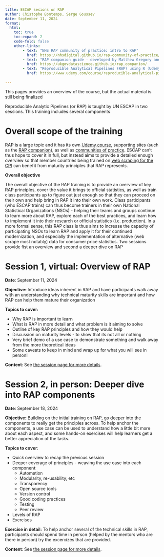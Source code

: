 ```yaml
---
title: ESCAP sesions on RAP
author: Chistophe Bontemps, Serge Goussev
date: September 11, 2024
format:
  html:
    toc: true
    toc-expand: 2
    code-fold: false
    other-links:
        - text: "NHS RAP community of practice: intro to RAP"
          href: https://nhsdigital.github.io/rap-community-of-practice/introduction_to_RAP/what_is_RAP/
        - text: "RAP companion guide - developed by Matthew Gregory and Matthew Upson"
          href: https://ukgovdatascience.github.io/rap_companion/
        - text: "Reproducible Analytical Pipelines (RAP) using R (Udemy course)"
          href: https://www.udemy.com/course/reproducible-analytical-pipelines/
        
---
```


::: callout-note
This pages provides an overview of the course, but the actual material is still being finalized
:::

Reproducible Analytic Pipelines (or RAP) is taught by UN ESCAP in two sessions. This training includes several components

# Overall scope of the training

RAP is a large topic and it has its own [Udemy course](https://www.udemy.com/course/reproducible-analytical-pipelines/), supporting sites (such as the [RAP companion](https://ukgovdatascience.github.io/rap_companion/)), as well as [communities of practice](https://nhsdigital.github.io/rap-community-of-practice/). ESCAP can't thus hope to cover it in full, but instead aims to provide a detailed enough overview so that member countries being trained on [web scraping for the CPI](https://xtophe.notion.site/Web-Scraping-for-CPI-Training-c36b27c2ea6b4f02ad760069afaf6fb5) can benefit from maturity principles that RAP represents.

**Overall objective**

The overall objective of the RAP training is to provide an overview of key RAP principles, cover the value it brings to official statistics, as well as train class participants up to figure out just enough so that they can proceed on their own and help bring in RAP it into their own work. Class participants (who ESCAP trains) can thus become trainers in their own National Statistical Organizations (NSOs) - helping their teams and groups continue to learn more about RAP, explore each of the best practices, and learn how to implement it into their research or official statistics (i.e. production). In a more formal sense, this RAP class is thus aims to increase the capacity of participating NSOs to learn RAP and apply it for their continued modernization, and especially the implementation of alternative (web scrape most notably) data for consumer price statistics. Two sessions provide fist an overview and second a deeper dive on RAP

# Session 1, virtual: Overview of RAP {#rap-session-1}

**Date**: September 11, 2024

**Objective:** Introduce ideas inherent in RAP and have participants walk away with an understanding why technical maturity skills are important and how RAP can help them mature their organization

**Topics to cover:**

-   Why RAP is important to learn
-   What is RAP in more detail and what problem is it aiming to solve
-   Outline of key RAP principles and how they would help
-   Discussion on maturity levels - to show that its not all or nothing
-   Very brief demo of a use case to demonstrate something and walk away from the more theoretical ideas
-   Some caveats to keep in mind and wrap up for what you will see in person!

**Content**: See [the session page for more details](sept_11/sept_11_session.qmd).

# Session 2, in person: Deeper dive into RAP components {#rap-session-2}

**Date**: September 18, 2024

**Objective:** Building on the initial training on RAP, go deeper into the components to really get the principles across. To help anchor the components, a use case can be used to understand how a little bit more about each aspect, and some hands-on exercises will help learners get a better appreciation of the tasks.

**Topics to cover:**

-   Quick overview to recap the previous session
-   Deeper coverage of principles - weaving the use case into each component:
    -   Automation
    -   Modularity, re-usability, etc
    -   Transparency
    -   Open source tools
    -   Version control
    -   Good coding practices
    -   Testing
    -   Peer review
-   Levels of RAP
-   Exercises

**Exercise in detail:** To help anchor several of the technical skills in RAP, participants should spend time in person (helped by the mentors who are there in person) try the excercizes that are provided. 

**Content**: See [the session page for more details](sept_18/sept_18_session.qmd).